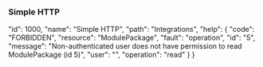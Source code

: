 ### Simple HTTP












  "id": 1000,
  "name": "Simple HTTP",
  "path": "Integrations",
  "help": {
    "code": "FORBIDDEN",
    "resource": "ModulePackage",
    "fault": "operation",
    "id": "5",
    "message": "Non-authenticated user does not have permission to read ModulePackage (id 5)",
    "user": "<not authenticated>",
    "operation": "read"
  }
}